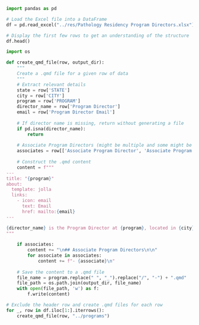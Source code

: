 ```python
import pandas as pd

# Load the Excel file into a DataFrame
df = pd.read_excel("../res/Pathology Residency Program Directors.xlsx")

# Display the first few rows to get an understanding of the structure
df.head()
```

```python
import os

def create_qmd_file(row, output_dir):
    """
    Create a .qmd file for a given row of data
    """
    # Extract relevant details
    state = row['STATE']
    city = row['CITY']
    program = row['PROGRAM']
    director_name = row['Program Director']
    email = row['Program Director Email']
    
    # If director name is missing, return without generating a file
    if pd.isna(director_name):
        return
    
    # Associate Program Directors (might be multiple and some might be NaN)
    associates = row[['Associate Program Director', 'Associate Program Director.1', 'Associate Program Director.2']].dropna().tolist()
    
    # Construct the .qmd content
    content = f"""
---
title: "{program}"
about:
  template: jolla
  links:
    - icon: email
      text: Email
      href: mailto:{email}
---

{director_name} is the Program Director at {program}, located in {city}, {state}. 
"""
    
    if associates:
        content += "\n## Associate Program Directors\n\n"
        for associate in associates:
            content += f"- {associate}\n"
    
    # Save the content to a .qmd file
    file_name = program.replace(" ", "_").replace("/", "-") + ".qmd"
    file_path = os.path.join(output_dir, file_name)
    with open(file_path, 'w') as f:
        f.write(content)

# Exclude the header row and create .qmd files for each row
for _, row in df.iloc[1:].iterrows():
    create_qmd_file(row, "../programs")
```